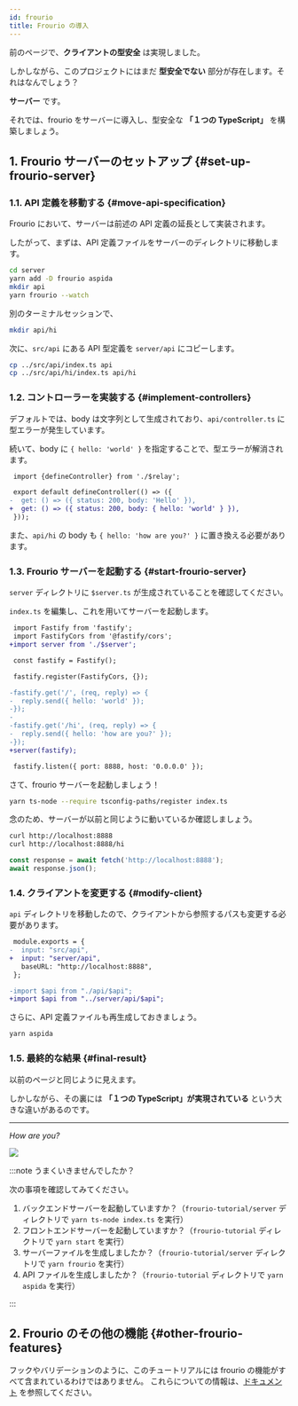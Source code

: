 ```yaml
---
id: frourio
title: Frourio の導入
---
```



前のページで、**クライアントの型安全** は実現しました。

しかしながら、このプロジェクトにはまだ **型安全でない** 部分が存在します。それはなんでしょう？

**サーバー** です。

それでは、frourio をサーバーに導入し、型安全な **「１つの TypeScript」** を構築しましょう。

## 1. Frourio サーバーのセットアップ {#set-up-frourio-server}

### 1.1. API 定義を移動する {#move-api-specification}

Frourio において、サーバーは前述の API 定義の延長として実装されます。

したがって、まずは、API 定義ファイルをサーバーのディレクトリに移動します。

```sh title=Terminal
cd server
yarn add -D frourio aspida
mkdir api
yarn frourio --watch
```

別のターミナルセッションで、

```sh title=Terminal
mkdir api/hi
```

次に、`src/api` にある API 型定義を `server/api` にコピーします。

```sh title=Terminal
cp ../src/api/index.ts api
cp ../src/api/hi/index.ts api/hi
```

### 1.2. コントローラーを実装する {#implement-controllers}

デフォルトでは、body は文字列として生成されており、`api/controller.ts` に型エラーが発生しています。

続いて、body に `{ hello: 'world' }` を指定することで、型エラーが解消されます。

```diff title=server/api/controller.ts
 import {defineController} from './$relay';

 export default defineController(() => ({
-  get: () => ({ status: 200, body: 'Hello' }),
+  get: () => ({ status: 200, body: { hello: 'world' } }),
 }));
```

また、`api/hi` の body も `{ hello: 'how are you?' }` に置き換える必要があります。

### 1.3. Frourio サーバーを起動する {#start-frourio-server}

`server` ディレクトリに `$server.ts` が生成されていることを確認してください。

`index.ts` を編集し、これを用いてサーバーを起動します。

```diff title=server/index.ts
 import Fastify from 'fastify';
 import FastifyCors from '@fastify/cors';
+import server from './$server';

 const fastify = Fastify();

 fastify.register(FastifyCors, {});

-fastify.get('/', (req, reply) => {
-  reply.send({ hello: 'world' });
-});
-
-fastify.get('/hi', (req, reply) => {
-  reply.send({ hello: 'how are you?' });
-});
+server(fastify);

 fastify.listen({ port: 8888, host: '0.0.0.0' });
```

さて、frourio サーバーを起動しましょう！

```sh title=Terminal
yarn ts-node --require tsconfig-paths/register index.ts
```

念のため、サーバーが以前と同じように動いているか確認しましょう。

```sh title=Terminal
curl http://localhost:8888
curl http://localhost:8888/hi
```

```js title='Browser Console'
const response = await fetch('http://localhost:8888');
await response.json();
```

### 1.4. クライアントを変更する {#modify-client}

`api` ディレクトリを移動したので、クライアントから参照するパスも変更する必要があります。

```diff title=aspida.config.js
 module.exports = {
-  input: "src/api",
+  input: "server/api",
   baseURL: "http://localhost:8888",
 };
```

```diff title=src/apiClient.ts
-import $api from "./api/$api";
+import $api from "../server/api/$api";
```

さらに、API 定義ファイルも再生成しておきましょう。

```sh title='Terminal'
yarn aspida
```

### 1.5. 最終的な結果 {#final-result}

以前のページと同じように見えます。

しかしながら、その裏には **「１つの TypeScript」が実現されている** という大きな違いがあるのです。

---

_How are you?_

<BrowserWindow url="http://localhost:3000">
  <img src="/img/docs/cra-how-are-you.png" />
</BrowserWindow>

:::note うまくいきませんでしたか？

次の事項を確認してみてください。

1. バックエンドサーバーを起動していますか？（`frourio-tutorial/server` ディレクトリで `yarn ts-node index.ts` を実行）
2. フロントエンドサーバーを起動していますか？（`frourio-tutorial` ディレクトリで `yarn start` を実行）
3. サーバーファイルを生成しましたか？（`frourio-tutorial/server` ディレクトリで `yarn frourio` を実行）
4. API ファイルを生成しましたか？（`frourio-tutorial` ディレクトリで `yarn aspida` を実行）

:::

## 2. Frourio のその他の機能 {#other-frourio-features}

フックやバリデーションのように、このチュートリアルには frourio の機能がすべて含まれているわけではありません。
これらについての情報は、[ドキュメント](/docs) を参照してください。
